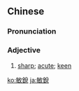 {{also|敏锐}}
==Chinese==
{{zh-forms|s=敏锐}}

===Pronunciation===
{{zh-pron
|m=mǐnruì
|c=man5 jeoi6
|cat=a
}}

===Adjective===
{{zh-adj}}

# {{lb|zh|of thinking, vision, etc.}} [[sharp]]; [[acute]]; [[keen]]

{{zh-cat|Advanced}}

[[ko:敏銳]]
[[ja:敏銳]]